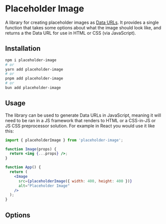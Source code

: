 
<Meta of={PlaceholderImageStories} />

# Placeholder Image

A library for creating placeholder images as [Data URLs](https://developer.mozilla.org/en-US/docs/web/http/basics_of_http/data_urls). It provides a single function that takes some options about what the image should look like, and returns a the Data URL for use in HTML or CSS (via JavaScript).

## Installation

```bash
npm i placeholder-image
# or
yarn add placeholder-image
# or
pnpm add placeholder-image
# or
bun add placeholder-image
```

## Usage

The library can be used to generate Data URLs in JavaScript, meaning it will
need to be ran in a JS framework that renders to HTML or a CSS-in-JS or JS CSS
preprocessor solution. For example in React you would use it like this:

```jsx
import { placeholderImage } from 'placeholder-image';

function Image(props) {
  return <img {...props} />;
}

function App() {
  return (
    <Image
      src={placeholderImage({ width: 400, height: 400 })}
      alt="Placeholder Image"
    />
  );
}
```

## Options

<Controls />
<Primary />

<Stories />
